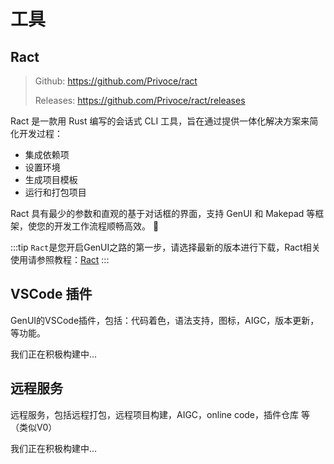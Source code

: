 
# 工具

## Ract

> Github: https://github.com/Privoce/ract
> 
> Releases: https://github.com/Privoce/ract/releases

Ract 是一款用 Rust 编写的会话式 CLI 工具，旨在通过提供一体化解决方案来简化开发过程：

- 集成依赖项
- 设置环境
- 生成项目模板
- 运行和打包项目

Ract 具有最少的参数和直观的基于对话框的界面，支持 GenUI 和 Makepad 等框架，使您的开发工作流程顺畅高效。 🚀

:::tip
`Ract`是您开启GenUI之路的第一步，请选择最新的版本进行下载，Ract相关使用请参照教程：[Ract](/zh/doc/tutorial/ract)
:::

## VSCode 插件 <Badge text="Comming Soon" type="warning" />

GenUI的VSCode插件，包括：代码着色，语法支持，图标，AIGC，版本更新，等功能。

我们正在积极构建中...

## 远程服务 <Badge text="Comming Soon" type="warning" />

远程服务，包括远程打包，远程项目构建，AIGC，online code，插件仓库 等（类似V0）

我们正在积极构建中...